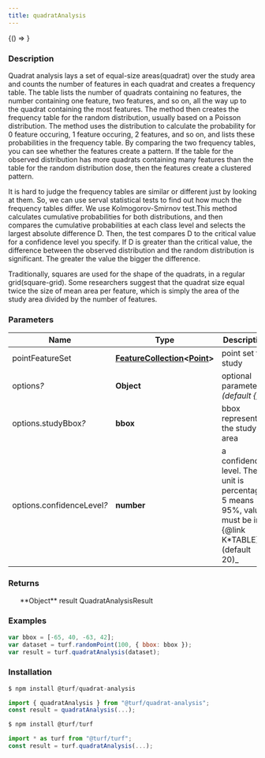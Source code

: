 ```yaml
---
title: quadratAnalysis
---
```



<!-- Expose turf as global var for experimenting in the browser console -->

<BrowserOnly>{() => <WindowTurfGlobal turf={turf} />}</BrowserOnly>

### Description

Quadrat analysis lays a set of equal-size areas(quadrat) over the study area and counts
the number of features in each quadrat and creates a frequency table.
The table lists the number of quadrats containing no features,
the number containing one feature, two features, and so on,
all the way up to the quadrat containing the most features.
The method then creates the frequency table for the random distribution, usually based on a Poisson distribution.
The method uses the distribution to calculate the probability for 0 feature occuring,
1 feature occuring, 2 features, and so on,
and lists these probabilities in the frequency table.
By comparing the two frequency tables, you can see whether the features create a pattern.
If the table for the observed distribution has more quadrats containing many features than the
table for the random distribution dose, then the features create a clustered pattern.

It is hard to judge the frequency tables are similar or different just by looking at them.
So, we can use serval statistical tests to find out how much the frequency tables differ.
We use Kolmogorov-Smirnov test.This method calculates cumulative probabilities for both distributions,
and then compares the cumulative probabilities at each class level and selects the largest absolute difference D.
Then, the test compares D to the critical value for a confidence level you specify.
If D is greater than the critical value, the difference between the observed distribution and
the random distribution is significant. The greater the value the bigger the difference.

Traditionally, squares are used for the shape of the quadrats, in a regular grid(square-grid).
Some researchers suggest that the quadrat size equal twice the size of mean area per feature,
which is simply the area of the study area divided by the number of features.

### Parameters

| Name                            | Type                                                                                                                                  | Description                                                                                                 |
| ------------------------------- | ------------------------------------------------------------------------------------------------------------------------------------- | ----------------------------------------------------------------------------------------------------------- |
| pointFeatureSet                 | **[FeatureCollection](https://tools.ietf.org/html/rfc7946#section-3.3)\<[Point](https://tools.ietf.org/html/rfc7946#section-3.1.2)>** | point set to study                                                                                          |
| options<i>?</i>                 | **Object**                                                                                                                            | optional parameters _(default \{})_                                                                         |
| options.studyBbox<i>?</i>       | **bbox**                                                                                                                              | bbox representing the study area                                                                            |
| options.confidenceLevel<i>?</i> | **number**                                                                                                                            | a confidence level. The unit is percentage . 5 means 95%, value must be in \{@link K*TABLE} *(default 20)\_ |

### Returns

<ul>
  **Object** result QuadratAnalysisResult

</ul>

### Examples

```javascript
var bbox = [-65, 40, -63, 42];
var dataset = turf.randomPoint(100, { bbox: bbox });
var result = turf.quadratAnalysis(dataset);
```

### Installation

```javascript
$ npm install @turf/quadrat-analysis

import { quadratAnalysis } from "@turf/quadrat-analysis";
const result = quadratAnalysis(...);
```

```javascript
$ npm install @turf/turf

import * as turf from "@turf/turf";
const result = turf.quadratAnalysis(...);
```
